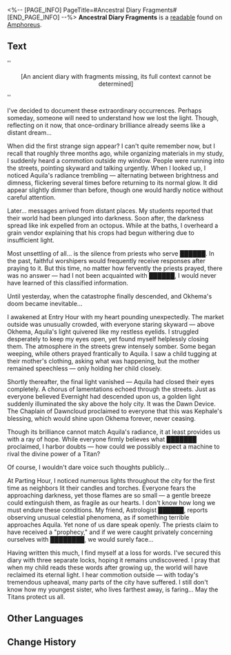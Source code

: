 <%-- [PAGE_INFO]
PageTitle=#Ancestral Diary Fragments#
[END_PAGE_INFO] --%>
{{Readable Infobox
|id           = 530
|partIds      = 190858
|title        = 
|image        = Item Ancestral Diary Fragments.png
|world        = Amphoreus
|parts        = 1
|author       = <!--to be added-->
|description  = A diary written by an Okheman resident's ancestor that wasn't properly preserved, leaving only fragmented pages behind.
|part1        = Ancestral Diary Fragments
|source1      = {{cx|Source missing}}
|characters   = Aquila; Kephale
|factions     = Okhema
}}
'''Ancestral Diary Fragments''' is a [[readable]] found on [[Amphoreus]].
<!--
==Location==
{{Map Embed|<map name>|<marker id>}}
-->
==Text==
''<div align="center">[An ancient diary with fragments missing, its full context cannot be determined]</div>''

I've decided to document these extraordinary occurrences. Perhaps someday, someone will need to understand how we lost the light. Though, reflecting on it now, that once-ordinary brilliance already seems like a distant dream...

When did the first strange sign appear? I can't quite remember now, but I recall that roughly three months ago, while organizing materials in my study, I suddenly heard a commotion outside my window. People were running into the streets, pointing skyward and talking urgently. When I looked up, I noticed Aquila's radiance trembling &mdash; alternating between brightness and dimness, flickering several times before returning to its normal glow. It did appear slightly dimmer than before, though one would hardly notice without careful attention.

Later... messages arrived from distant places. My students reported that their world had been plunged into darkness. Soon after, the darkness spread like ink expelled from an octopus. While at the baths, I overheard a grain vendor explaining that his crops had begun withering due to insufficient light.

Most unsettling of all... is the silence from priests who serve ██████. In the past, faithful worshipers would frequently receive responses after praying to it. But this time, no matter how fervently the priests prayed, there was no answer &mdash; had I not been acquainted with ██████, I would never have learned of this classified information.

Until yesterday, when the catastrophe finally descended, and Okhema's doom became inevitable...

I awakened at Entry Hour with my heart pounding unexpectedly. The market outside was unusually crowded, with everyone staring skyward &mdash; above Okhema, Aquila's light quivered like my restless eyelids. I struggled desperately to keep my eyes open, yet found myself helplessly closing them. The atmosphere in the streets grew intensely somber. Some began weeping, while others prayed frantically to Aquila. I saw a child tugging at their mother's clothing, asking what was happening, but the mother remained speechless &mdash; only holding her child closely.

Shortly thereafter, the final light vanished &mdash; Aquila had closed their eyes completely. A chorus of lamentations echoed through the streets. Just as everyone believed Evernight had descended upon us, a golden light suddenly illuminated the sky above the holy city. It was the Dawn Device. The Chaplain of Dawncloud proclaimed to everyone that this was Kephale's blessing, which would shine upon Okhema forever, never ceasing.

Though its brilliance cannot match Aquila's radiance, it at least provides us with a ray of hope. While everyone firmly believes what ███████ proclaimed, I harbor doubts &mdash; how could we possibly expect a machine to rival the divine power of a Titan?

Of course, I wouldn't dare voice such thoughts publicly...

At Parting Hour, I noticed numerous lights throughout the city for the first time as neighbors lit their candles and torches. Everyone fears the approaching darkness, yet those flames are so small &mdash; a gentle breeze could extinguish them, as fragile as our hearts. I don't know how long we must endure these conditions. My friend, Astrologist ██████, reports observing unusual celestial phenomena, as if something terrible approaches Aquila. Yet none of us dare speak openly. The priests claim to have received a "prophecy," and if we were caught privately concerning ourselves with ████████, we would surely face...

Having written this much, I find myself at a loss for words. I've secured this diary with three separate locks, hoping it remains undiscovered. I pray that when my child reads these words after growing up, the world will have reclaimed its eternal light. I hear commotion outside &mdash; with today's tremendous upheaval, many parts of the city have suffered. I still don't know how my youngest sister, who lives farthest away, is faring... May the Titans protect us all.

<!--
==Trivia==
* 
-->
==Other Languages==
{{Other Languages
|en   = Ancestral Diary Fragments
|zhs  = 破碎的祖传日记
|zht  = 破碎的祖傳日記
|ja   = バラバラの先祖の日記
|ko   = 파손된 선조의 일기
|es   = Fragmentos del diario de un ancestro
|fr   = Fragments d'un journal ancestral
|ru   = Разорванный фамильный дневник
|th   = เศษหน้าบันทึกของบรรพบุรุษ
|vi   = Nhật Ký Tổ Truyền Rách Nát
|de   = Bruchstückhaftes Tagebuch des Ahnen
|id   = Potongan Buku Harian Leluhur
|pt   = Fragmentos do Diário Ancestral
}}

==Change History==
{{Change History|3.3}}